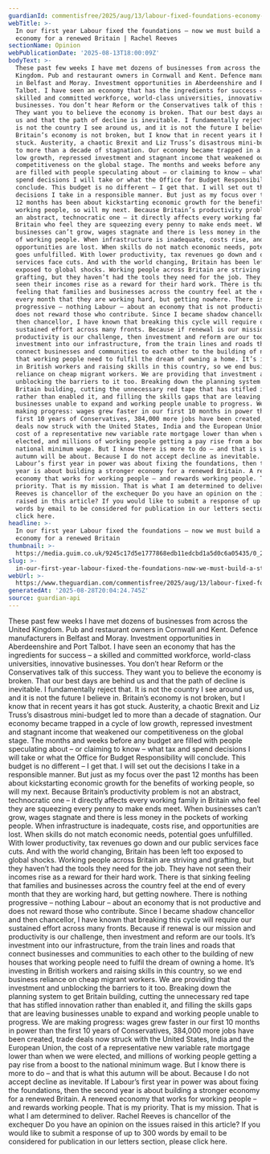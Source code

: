```yaml
---
guardianId: commentisfree/2025/aug/13/labour-fixed-foundations-economy-britain
webTitle: >-
  In our first year Labour fixed the foundations – now we must build a stronger
  economy for a renewed Britain | Rachel Reeves
sectionName: Opinion
webPublicationDate: '2025-08-13T18:00:09Z'
bodyText: >-
  These past few weeks I have met dozens of businesses from across the United
  Kingdom. Pub and restaurant owners in Cornwall and Kent. Defence manufacturers
  in Belfast and Moray. Investment opportunities in Aberdeenshire and Port
  Talbot. I have seen an economy that has the ingredients for success – a
  skilled and committed workforce, world-class universities, innovative
  businesses. You don’t hear Reform or the Conservatives talk of this success.
  They want you to believe the economy is broken. That our best days are behind
  us and that the path of decline is inevitable. I fundamentally reject that. It
  is not the country I see around us, and it is not the future I believe in.
  Britain’s economy is not broken, but I know that in recent years it has got
  stuck. Austerity, a chaotic Brexit and Liz Truss’s disastrous mini-budget led
  to more than a decade of stagnation. Our economy became trapped in a cycle of
  low growth, repressed investment and stagnant income that weakened our
  competitiveness on the global stage. The months and weeks before any budget
  are filled with people speculating about – or claiming to know – what tax and
  spend decisions I will take or what the Office for Budget Responsibility will
  conclude. This budget is no different – I get that. I will set out the
  decisions I take in a responsible manner. But just as my focus over the past
  12 months has been about kickstarting economic growth for the benefits of
  working people, so will my next. Because Britain’s productivity problem is not
  an abstract, technocratic one – it directly affects every working family in
  Britain who feel they are squeezing every penny to make ends meet. When
  businesses can’t grow, wages stagnate and there is less money in the pockets
  of working people. When infrastructure is inadequate, costs rise, and
  opportunities are lost. When skills do not match economic needs, potential
  goes unfulfilled. With lower productivity, tax revenues go down and our public
  services face cuts. And with the world changing, Britain has been left too
  exposed to global shocks. Working people across Britain are striving and
  grafting, but they haven’t had the tools they need for the job. They have not
  seen their incomes rise as a reward for their hard work. There is that sinking
  feeling that families and businesses across the country feel at the end of
  every month that they are working hard, but getting nowhere. There is nothing
  progressive – nothing Labour – about an economy that is not productive and
  does not reward those who contribute. Since I became shadow chancellor and
  then chancellor, I have known that breaking this cycle will require our
  sustained effort across many fronts. Because if renewal is our mission and
  productivity is our challenge, then investment and reform are our tools. It’s
  investment into our infrastructure, from the train lines and roads that
  connect businesses and communities to each other to the building of new houses
  that working people need to fulfil the dream of owning a home. It’s investing
  in British workers and raising skills in this country, so we end business
  reliance on cheap migrant workers. We are providing that investment and
  unblocking the barriers to it too. Breaking down the planning system to get
  Britain building, cutting the unnecessary red tape that has stifled innovation
  rather than enabled it, and filling the skills gaps that are leaving
  businesses unable to expand and working people unable to progress. We are
  making progress: wages grew faster in our first 10 months in power than the
  first 10 years of Conservatives, 384,000 more jobs have been created, trade
  deals now struck with the United States, India and the European Union, the
  cost of a representative new variable rate mortgage lower than when we were
  elected, and millions of working people getting a pay rise from a boost to the
  national minimum wage. But I know there is more to do – and that is what this
  autumn will be about. Because I do not accept decline as inevitable. If
  Labour’s first year in power was about fixing the foundations, then the second
  year is about building a stronger economy for a renewed Britain. A renewed
  economy that works for working people – and rewards working people. That is my
  priority. That is my mission. That is what I am determined to deliver. Rachel
  Reeves is chancellor of the exchequer Do you have an opinion on the issues
  raised in this article? If you would like to submit a response of up to 300
  words by email to be considered for publication in our letters section, please
  click here.
headline: >-
  In our first year Labour fixed the foundations – now we must build a stronger
  economy for a renewed Britain
thumbnail: >-
  https://media.guim.co.uk/9245c17d5e1777868edb11edcbd1a5d0c6a05435/0_2186_3507_2806/500.jpg
slug: >-
  in-our-first-year-labour-fixed-the-foundations-now-we-must-build-a-stronger-economy-for-a-renewed-britain-or-rachel-reeves
webUrl: >-
  https://www.theguardian.com/commentisfree/2025/aug/13/labour-fixed-foundations-economy-britain
generatedAt: '2025-08-28T20:04:24.745Z'
source: guardian-api
---
```

These past few weeks I have met dozens of businesses from across the United Kingdom. Pub and restaurant owners in Cornwall and Kent. Defence manufacturers in Belfast and Moray. Investment opportunities in Aberdeenshire and Port Talbot. I have seen an economy that has the ingredients for success – a skilled and committed workforce, world-class universities, innovative businesses. You don’t hear Reform or the Conservatives talk of this success. They want you to believe the economy is broken. That our best days are behind us and that the path of decline is inevitable. I fundamentally reject that. It is not the country I see around us, and it is not the future I believe in. Britain’s economy is not broken, but I know that in recent years it has got stuck. Austerity, a chaotic Brexit and Liz Truss’s disastrous mini-budget led to more than a decade of stagnation. Our economy became trapped in a cycle of low growth, repressed investment and stagnant income that weakened our competitiveness on the global stage. The months and weeks before any budget are filled with people speculating about – or claiming to know – what tax and spend decisions I will take or what the Office for Budget Responsibility will conclude. This budget is no different – I get that. I will set out the decisions I take in a responsible manner. But just as my focus over the past 12 months has been about kickstarting economic growth for the benefits of working people, so will my next. Because Britain’s productivity problem is not an abstract, technocratic one – it directly affects every working family in Britain who feel they are squeezing every penny to make ends meet. When businesses can’t grow, wages stagnate and there is less money in the pockets of working people. When infrastructure is inadequate, costs rise, and opportunities are lost. When skills do not match economic needs, potential goes unfulfilled. With lower productivity, tax revenues go down and our public services face cuts. And with the world changing, Britain has been left too exposed to global shocks. Working people across Britain are striving and grafting, but they haven’t had the tools they need for the job. They have not seen their incomes rise as a reward for their hard work. There is that sinking feeling that families and businesses across the country feel at the end of every month that they are working hard, but getting nowhere. There is nothing progressive – nothing Labour – about an economy that is not productive and does not reward those who contribute. Since I became shadow chancellor and then chancellor, I have known that breaking this cycle will require our sustained effort across many fronts. Because if renewal is our mission and productivity is our challenge, then investment and reform are our tools. It’s investment into our infrastructure, from the train lines and roads that connect businesses and communities to each other to the building of new houses that working people need to fulfil the dream of owning a home. It’s investing in British workers and raising skills in this country, so we end business reliance on cheap migrant workers. We are providing that investment and unblocking the barriers to it too. Breaking down the planning system to get Britain building, cutting the unnecessary red tape that has stifled innovation rather than enabled it, and filling the skills gaps that are leaving businesses unable to expand and working people unable to progress. We are making progress: wages grew faster in our first 10 months in power than the first 10 years of Conservatives, 384,000 more jobs have been created, trade deals now struck with the United States, India and the European Union, the cost of a representative new variable rate mortgage lower than when we were elected, and millions of working people getting a pay rise from a boost to the national minimum wage. But I know there is more to do – and that is what this autumn will be about. Because I do not accept decline as inevitable. If Labour’s first year in power was about fixing the foundations, then the second year is about building a stronger economy for a renewed Britain. A renewed economy that works for working people – and rewards working people. That is my priority. That is my mission. That is what I am determined to deliver. Rachel Reeves is chancellor of the exchequer Do you have an opinion on the issues raised in this article? If you would like to submit a response of up to 300 words by email to be considered for publication in our letters section, please click here.
